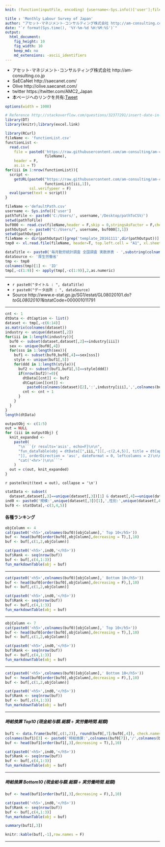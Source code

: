 ```yaml
---
knit: (function(inputFile, encoding) {username<-Sys.info()['user'];fileName<-'defaultPath.csv';pathToFile <-paste0('C:/Users/', username,'/Desktop/pathToCSV/');setwd(pathToFile);buf0<-read.csv(fileName,header = F,skip = 0,stringsAsFactor = F,check.names = F,fileEncoding = 'utf-8');timeStamp<-format(Sys.time(),'%Y%m%d%H%M%S');rmarkdown::render(inputFile, encoding = encoding, output_file = paste0('C:/Users/',username,buf0[2,1],'charts/','am-consulting.co.jp-monthlyLabourSurvey.html')) })

title : 'Monthly Labour Survey of Japan'
author: "アセット･マネジメント･コンサルティング株式会社 http://am-consulting.co.jp"
date: "`r format(Sys.time(), '%Y-%m-%d %H:%M:%S')`"
output: 
  html_document:
    fig_height: 10
    fig_width: 10
    keep_md: no
    md_extensions: -ascii_identifiers 
---
```

<link href="http://knowledgevault.saecanet.com/components/rmarkdown-html.css" rel="stylesheet">
<script src="http://knowledgevault.saecanet.com/components/JavascriptCode.js"></script>
<style>.main-container {max-width : 1000px;}</style>

- アセット･マネジメント･コンサルティング株式会社 http://am-consulting.co.jp
- SaECaNet http://saecanet.com/
- Olive http://olive.saecanet.com/
- twitter https://twitter.com/AMC2_Japan
- 本ページへのリンクを共有:<a href="https://twitter.com/share" class="twitter-share-button" data-via="AMC2_Japan" data-size="large">Tweet</a> <script>!function(d,s,id){var js,fjs=d.getElementsByTagName(s)[0],p=/^http:/.test(d.location)?'http':'https';if(!d.getElementById(id)){js=d.createElement(s);js.id=id;js.src=p+'://platform.twitter.com/widgets.js';fjs.parentNode.insertBefore(js,fjs);}}(document, 'script', 'twitter-wjs');</script>

```r
options(width = 1000)
```

```r
# Reference http://stackoverflow.com/questions/32377291/insert-date-in-filename-while-knitting-document-using-rstudio-knit-button
library(DT)
library(knitr);library(excel.link)
```

```r
library(RCurl)
fileName <- 'functionList.csv'
functionList <-
  read.csv(
    file = paste0('https://raw.githubusercontent.com/am-consulting/am-consulting.github.io/master/csv/',
                  fileName),
    header = F,
    as.is = T)
for(iii in 1:nrow(functionList)){
  script <- 
    getURL(paste0("https://raw.githubusercontent.com/am-consulting/am-consulting.github.io/master/", 
                  functionList[iii,1]),
           ssl.verifypeer = F)
  eval(parse(text = script))
}
```

```r
fileName <-'defaultPath.csv'
username <- Sys.info()['user']
pathToFile <- paste0('C:/Users/', username,'/Desktop/pathToCSV/')
setwd(pathToFile)
buf000 <- read.csv(fileName,header = F,skip = 0,stringsAsFactor = F,check.names = F,fileEncoding = 'utf-8')
pathOutput <- paste0("C:/Users/", username, buf000[3,1])
setwd(pathOutput)
fileName <- dir(pathOutput)[grep('template_20161111',dir(pathOutput))]
tmp0 <- xl.read.file(fileName, header=T, top.left.cell = "A1", xl.sheet = 2, excel.visible = F)
```

```r
dataTitle <- paste0('毎月勤労統計調査 全国調査 実数原表 - ',substring(colnames(tmp0)[1],6))
dataSource <- '厚生労働省'
tmp <- tmp0
colnames(tmp)[1] <- 'ID'
tmp[,-c(1:9)] <- apply(tmp[,-c(1:9)],2,as.numeric)
```

***

- `r paste0("タイトル : ", dataTitle)`
- `r paste0("データ出所 : ", dataSource)`
- Source http://www.e-stat.go.jp/SG1/estat/GL08020101.do?_toGL08020101_&tstatCode=000001011791

***

```r
cnt <- 1
dtData <- dtCaption <- list()
dataset <- tmp[,-c(6:14)]
as.matrix(colnames(dataset))
industry <- unique(dataset[,2])
for(iii in 1:length(industry)){
  buf0 <- subset(dataset,dataset[,2]==industry[iii])
  sex <- unique(buf0[,4])
  for(sss in 1:length(sex)){
    buf1 <- subset(buf0,buf0[,4]==sex[sss])
    style <- unique(buf1[,5])
    for(ddd in 1:length(style)){
      buf2 <- subset(buf1,buf1[,5]==style[ddd])
      if(nrow(buf2)!=0){
        dtData[[cnt]] <- buf2
        dtCaption[[cnt]] <- 
          paste0(colnames(dataset)[2],':',industry[iii],',',colnames(buf0)[4],':',sex[sss],',',colnames(buf1)[5],':',style[ddd]) 
        cnt <- cnt + 1
      }
    }
  }
}
length(dtData)
```

```r
outputObj <- c(1:5) 
out = NULL
for (iii in outputObj) {
  knit_expanded <-
    paste0(
      "\n```{r results='asis', echo=F}\n\n",
      "fun_dataTable(obj = dtData[[",iii,"]][,-c(2,4,5)], title = dtCaption[[",iii,
      "]], orderDirection = 'asc', dateFormat = 0, leftcolumns = 2)\n\n",
      "cat('<hr>')\n\n```"
    )
  out = c(out, knit_expanded)
}
```

`r paste(knit(text = out), collapse = '\n')`

```r
statData <- subset(
  dataset,dataset[,3]==unique(dataset[,3])[1] & dataset[,4]==unique(dataset[,4])[1] & dataset[,5]==unique(dataset[,5])[2])
ind0 <- paste0('規模:',unique(dataset[,3])[1],',性別:',unique(dataset[,4])[1],',形態:',unique(dataset[,5])[2])
buf0 <- statData[,-c(3,4,5)]
```

#### 各種ランキング

```r
objColumn <- 4
cat(paste0('<h5>',colnames(buf0)[objColumn],' Top 10</h5>'))
buf <- head(buf0[order(buf0[,objColumn],decreasing = T),],10)
buf <- buf[,c(1,2,objColumn)]

cat(paste0('<h5>',ind0,'</h5>'))
buf$Rank <- seq(nrow(buf))
buf <- buf[,c(4,1:3)]
fun_markdownTable(obj = buf)
```

***

```r
cat(paste0('<h5>',colnames(buf0)[objColumn],' Bottom 10</h5>'))
buf <- head(buf0[order(buf0[,objColumn],decreasing = F),],10)
buf <- buf[,c(1,2,objColumn)]

cat(paste0('<h5>',ind0,'</h5>'))
buf$Rank <- seq(nrow(buf))
buf <- buf[,c(4,1:3)]
fun_markdownTable(obj = buf)
```

***

```r
objColumn <- 7
cat(paste0('<h5>',colnames(buf0)[objColumn],' Top 10</h5>'))
buf <- head(buf0[order(buf0[,objColumn],decreasing = T),],10)
buf <- buf[,c(1,2,objColumn)]

cat(paste0('<h5>',ind0,'</h5>'))
buf$Rank <- seq(nrow(buf))
buf <- buf[,c(4,1:3)]
fun_markdownTable(obj = buf)
```

***

```r
cat(paste0('<h5>',colnames(buf0)[objColumn],' Bottom 10</h5>'))
buf <- head(buf0[order(buf0[,objColumn],decreasing = F),],10)
buf <- buf[,c(1,2,objColumn)]

cat(paste0('<h5>',ind0,'</h5>'))
buf$Rank <- seq(nrow(buf))
buf <- buf[,c(4,1:3)]
fun_markdownTable(obj = buf)
```

***
##### 時給換算 Top10 (現金給与額.総額 ÷ 実労働時間.総額)

```r
buf1 <- data.frame(buf0[,c(1,2)], round(buf0[,7]/buf0[,4]), check.names = F, stringsAsFactors = F)
colnames(buf1)[3] <- paste0('時給換算:',colnames(buf0[7]),'/',colnames(buf0[4]))
buf <- head(buf1[order(buf1[,3],decreasing = T),],10)

cat(paste0('<h5>',ind0,'</h5>'))
buf$Rank <- seq(nrow(buf))
buf <- buf[,c(4,1:3)]
fun_markdownTable(obj = buf)
```

***

##### 時給換算 Bottom10 (現金給与額.総額 ÷ 実労働時間.総額)

```r
buf <- head(buf1[order(buf1[,3],decreasing = F),],10)

cat(paste0('<h5>',ind0,'</h5>'))
buf$Rank <- seq(nrow(buf))
buf <- buf[,c(4,1:3)]
fun_markdownTable(obj = buf)
```

```r
summary(buf1[,3])
```

```r
knitr::kable(buf[,-1],row.names = F)
```

***
<script>MakeNegative()</script>
<script>
  (function(i,s,o,g,r,a,m){i['GoogleAnalyticsObject']=r;i[r]=i[r]||function(){
  (i[r].q=i[r].q||[]).push(arguments)},i[r].l=1*new Date();a=s.createElement(o),
  m=s.getElementsByTagName(o)[0];a.async=1;a.src=g;m.parentNode.insertBefore(a,m)
  })(window,document,'script','https://www.google-analytics.com/analytics.js','ga');

  ga('create', 'UA-3077339-5', 'auto');
  ga('send', 'pageview');

</script>
